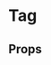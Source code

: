 
<Meta of={TagStories} />

# Tag

<ComponentLinkRow
  docsHref="https://design.domstol.no/987b33f71/p/19eec4-tag"
  figmaHref="https://www.figma.com/file/ewqSDmkgqDQ5PyOsRp4V5b/?node-id=7766%3A151028"
  githubHref="https://github.com/domstolene/designsystem/tree/main/packages/components/src/components/Tag"
  storybookHref="https://domstolene.github.io/designsystem/?path=/story/dds-components-components-tag--default"
/>

## Props

<Canvas of={TagStories.Preview} />
<Controls of={TagStories.Preview} />
